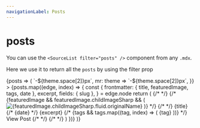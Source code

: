 ```yaml
---
navigationLabel: Posts
---
```



# posts

You can use the `<SourceList filter="posts" />` component from any `.mdx`. 

Here we use it to return all the `posts` by using the filter prop

<SourceList filter="posts">
  {posts => (
    <Flex
      sx={{
        flexWrap: "wrap",
        ml: theme => `-${theme.space[2]}px`,
        mr: theme => `-${theme.space[2]}px`,
      }}
    >
      {posts.map((edge, index) => {
        const {
          frontmatter: { title, featuredImage, tags, date },
          excerpt,
          fields: { slug },
        } = edge.node
        return (
          <Box
            key={index}
            sx={{ display: 'flex', mb: 3, width: ["100%", "100%", "50%", "33.333%"], pl: 2, pr: 2, outline: '1px solid red' }}
          >
            {/* <Link href={slug} sx={{ textDecoration: "none", display: 'flex', flex: '1 1 auto' }}>
             <Box sx={{border: '1px solid red', display: 'flex', flex: '1 1 auto'}}> */}
               <Card sx={{ display: 'flex', flexDirection: 'column', flex: '1 1 auto', outline: '1px solid blue' }}>
                {/* {featuredImage && featuredImage.childImageSharp && (
                  <Box sx={{ position: 'relative', overflow: 'hidden' }}>
                    <Image
                      src={featuredImage.childImageSharp.fluid.src}
                      alt={featuredImage.childImageSharp.fluid.originalName}
                    />
                  </Box>
                )} */}
                {/* <Box
                  sx={{
                    display: 'flex',
                    flexDirection: 'column',
                    flex: '1 1 auto',
                    p: 3,
                    border: '1px solid yellow'
                  }}
                > */}
                  <Heading variant="styles.h4" sx={{ color: "text" }}>
                    {title}
                  </Heading>
                  {/* <Text sx={{mb: 2, color: 'muted'}}>{date}</Text> */}
                  <Box sx={{flex: '1 1 auto',  border: '1px solid yellow',}}>
                   <Text sx={{mb: 3, border: '1px solid green', color: 'text'}}>{excerpt}</Text>
                  </Box>
                  {/* <Box sx={{display: 'block', mb: 2 }}>
                  {tags &&
                    tags.map((tag, index) => (
                      <Badge
                        key={index}
                        sx={{
                          mr: 2,
                          mb: 2,
                          color: mix(
                            "muted",
                            "primary",
                            `${index / tags.length}`
                          ),
                          borderColor: mix(
                            "muted",
                            "primary",
                            `${index / tags.length}`
                          ),
                        }}
                        variant="primary"
                      >
                        {tag}
                      </Badge>
                    ))}
                  </Box> */}
                  <Text>View Post</Text>
                {/* </Box> */}
              </Card>
             {/* </Box>
            </Link> */}
          </Box>
        )
      })}
    </Flex>
  )}
</SourceList>